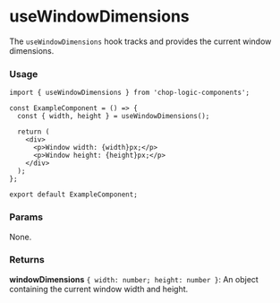 
<Meta of={Stories} title='Hooks/useWindowDimensions' />

# useWindowDimensions

The `useWindowDimensions` hook tracks and provides the current window dimensions.

### Usage

```tsx
import { useWindowDimensions } from 'chop-logic-components';

const ExampleComponent = () => {
  const { width, height } = useWindowDimensions();

  return (
    <div>
      <p>Window width: {width}px;</p>
      <p>Window height: {height}px;</p>
    </div>
  );
};

export default ExampleComponent;
```

### Params

None.

### Returns

**windowDimensions** `{ width: number; height: number }`: An object containing the current window width and height.
